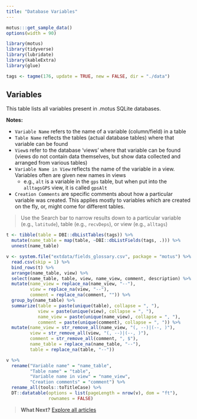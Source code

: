 ```yaml
---
title: "Database Variables"
---
```


```r
motus:::get_sample_data()
options(width = 90)

library(motus)
library(tidyverse)
library(lubridate)
library(kableExtra)
library(glue)

tags <- tagme(176, update = TRUE, new = FALSE, dir = "./data")
```

## Variables

This table lists all variables present in .motus SQLite databases. 

**Notes:**

- `Variable Name` refers to the name of a variable (column/field) in a table
- `Table Name` reflects the tables (actual database tables) where that variable can be found
- `View`s refer to the database 'views' where that variable can be found 
  (views do not contain data themselves, but show data collected and arranged 
  from various tables)
- `Variable Name in View` reflects the name of the variable in a view. 
  Variables often are given new names in views
  - e.g., `alt` is a variable in the `gps` table, 
  but when put into the `alltagsGPS` view, it is called `gpsAlt`
- `Creation Comments` are specific comments about how a particular variable was
  created. This applies mostly to variables which are created on the fly, or, 
  might come for different tables. 
  
> Use the Search bar to narrow results down to a particular variable (e.g., `latitude`),
> table (e.g., `recvDeps`), or view (e.g., `alltags`)


```r
t <- tibble(table = DBI::dbListTables(tags)) %>%
  mutate(name_table = map(table, ~DBI::dbListFields(tags, .))) %>%
  unnest(name_table)

v <- system.file("extdata/fields_glossary.csv", package = "motus") %>%
  read.csv(skip = 1) %>%
  bind_rows(t) %>%
  arrange(name_table, view) %>%
  select(name_table, table, view, name_view, comment, description) %>%
  mutate(name_view = replace_na(name_view, "--"),
         view = replace_na(view, "--"),
         comment = replace_na(comment, "")) %>%
  group_by(name_table) %>%
  summarize(table = paste(unique(table), collapse = ", "),
            view = paste(unique(view), collapse = ", "),
            name_view = paste(unique(name_view), collapse = ", "), 
            comment = paste(unique(comment), collapse = ", ")) %>%
  mutate(name_view = str_remove_all(name_view, "(, --)|(--, )"),
         view = str_remove_all(view, "(, --)|(--, )"),
         comment = str_remove_all(comment, ", $"),
         name_table = replace_na(name_table, "--"),
         table = replace_na(table, "--"))

v %>%
  rename("Variable name" = "name_table", 
         "Table name" = "table",
         "Variable name in view" = "name_view",
         "Creation comments" = "comment") %>%
  rename_all(tools::toTitleCase) %>%
  DT::datatable(options = list(pageLength = nrow(v), dom = "ft"), 
                rownames = FALSE)
```

> **What Next?** [Explore all articles](index.html)

